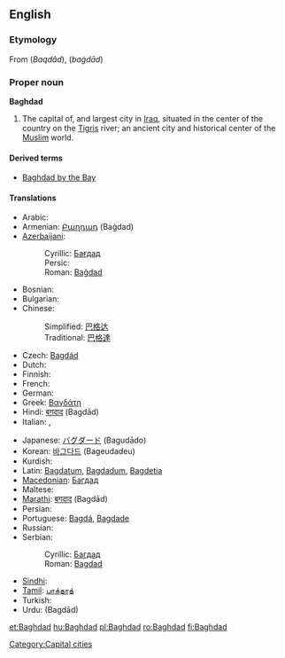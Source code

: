 {{wikipedia}}
==English==

===Etymology===
From {{etyl|fa}} {{Arab|[[بغداد]]}} (''Baqdâd''), {{etyl|ar}} {{Arab|[[بغداد]]}} (''baġdād'')


===Proper noun===
'''Baghdad'''

# The capital of, and largest city in [[Iraq]], situated in the center of the country on the [[Tigris]] river; an ancient city and historical center of the [[Muslim]] world.

====Derived terms====
* [[Baghdad by the Bay]]

====Translations====
{{top}}
* Arabic: {{t+|ar|بغداد|tr=baghdād|sc=Arab}}
* Armenian: [[Բաղդադ]] (Baġdad)
* [[Azerbaijani]]:
*: Cyrillic: [[Бағдад]]
*: Persic: {{fa-Arab|[[بغداد]]}}
*: Roman: [[Bağdad]]
* Bosnian: {{t-|bs|Bagdad|m}}
* Bulgarian: {{t-|bg|Багдад|m|sc=Cyrl}}
* Chinese:
*: Simplified: [[巴格达]]
*: Traditional: [[巴格達]]
* Czech: [[Bagdád]] {{m}}
* Dutch: {{t-|nl|Bagdad}}
* Finnish: {{t+|fi|Bagdad}}
* French: {{t+|fr|Bagdad}}
* German: {{t-|de|Bagdad}}
* Greek: [[Βαγδάτη]]
* Hindi: [[बग़दाद]] (Ba<u>g</u>dād)
* Italian: {{t-|it|Bagdad|f}}, {{t-|it|Baghdad|f}}
{{mid}}
* Japanese: [[バグダード]] (Bagudādo)
* Korean: [[바그다드]] (Bageudadeu)
* Kurdish: {{t|ku|Bexda|f}}
* Latin: [[Bagdatum]], [[Bagdadum]], [[Bagdetia]]
* [[Macedonian]]: [[Багдад]] {{m}}
* Maltese: {{t-|mt|Bagdad|xs=Maltese}}
* [[Marathi]]: [[बगदाद]] (Bagdād)
* Persian: {{t-|fa|بغداد|tr=Baqdâd|sc=fa-Arab|xs=Persian}}
* Portuguese: [[Bagdá]], [[Bagdade]]
* Russian: {{t+|ru|Багдад|m|sc=Cyrl}}
* Serbian:
*: Cyrillic: [[Багдад]] {{m}}
*: Roman: [[Bagdad]] {{m}}
* [[Sindhi]]: {{SDchar|[[بغداد]]}} {{m}}
* [[Tamil]]: [[பாக்தாத்]]
* Turkish: {{t+|tr|Bağdat}}
* Urdu: {{ur-Arab|[[بغداد]]}} (Ba<u>g</u>dād)
{{bottom}}

[[Category:Capital cities]]

[[et:Baghdad]]
[[hu:Baghdad]]
[[pl:Baghdad]]
[[ro:Baghdad]]
[[fi:Baghdad]]